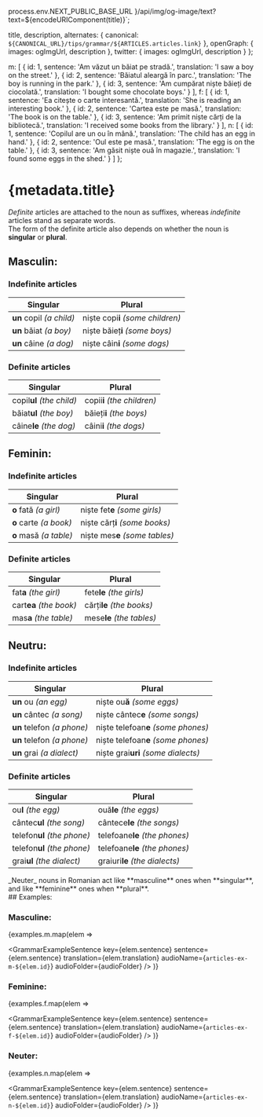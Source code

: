 
  process.env.NEXT_PUBLIC_BASE_URL
}/api/img/og-image/text?text=${encodeURIComponent(title)}`;

  title,
  description,
  alternates: {
    canonical: `${CANONICAL_URL}/tips/grammar/${ARTICLES.articles.link}`
  },
  openGraph: {
    images: ogImgUrl,
    description
  },
  twitter: {
    images: ogImgUrl,
    description
  }
};

  m: [
    {
      id: 1,
      sentence: 'Am văzut un băiat pe stradă.',
      translation: 'I saw a boy on the street.'
    },
    {
      id: 2,
      sentence: 'Băiatul aleargă în parc.',
      translation: 'The boy is running in the park.'
    },
    {
      id: 3,
      sentence: 'Am cumpărat niște băieți de ciocolată.',
      translation: 'I bought some chocolate boys.'
    }
  ],
  f: [
    {
      id: 1,
      sentence: 'Ea citește o carte interesantă.',
      translation: 'She is reading an interesting book.'
    },
    {
      id: 2,
      sentence: 'Cartea este pe masă.',
      translation: 'The book is on the table.'
    },
    {
      id: 3,
      sentence: 'Am primit niște cărți de la bibliotecă.',
      translation: 'I received some books from the library.'
    }
  ],
  n: [
    {
      id: 1,
      sentence: 'Copilul are un ou în mână.',
      translation: 'The child has an egg in hand.'
    },
    {
      id: 2,
      sentence: 'Oul este pe masă.',
      translation: 'The egg is on the table.'
    },
    {
      id: 3,
      sentence: 'Am găsit niște ouă în magazie.',
      translation: 'I found some eggs in the shed.'
    }
  ]
};

# {metadata.title}

_Definite_ articles are attached to the noun as suffixes, whereas _indefinite_
articles stand as separate words.  
The form of the definite article also depends on whether the noun is
**singular** or **plural**.

## Masculin:

### Indefinite articles

| Singular                 | Plural                            |
| ------------------------ | --------------------------------- |
| **un** copil _(a child)_ | niște copi**i** _(some children)_ |
| **un** băiat _(a boy)_   | niște băieț**i** _(some boys)_    |
| **un** câine _(a dog)_   | niște câin**i** _(some dogs)_     |

### Definite articles

| Singular                  | Plural                      |
| ------------------------- | --------------------------- |
| copil**ul** _(the child)_ | copii**i** _(the children)_ |
| băiat**ul** _(the boy)_   | băieți**i** _(the boys)_    |
| câine**le** _(the dog)_   | câini**i** _(the dogs)_     |

## Feminin:

### Indefinite articles

| Singular               | Plural                         |
| ---------------------- | ------------------------------ |
| **o** fată _(a girl)_  | niște fet**e** _(some girls)_  |
| **o** carte _(a book)_ | niște cărț**i** _(some books)_ |
| **o** masă _(a table)_ | niște mes**e** _(some tables)_ |

### Definite articles

| Singular                | Plural                    |
| ----------------------- | ------------------------- |
| fat**a** _(the girl)_   | fete**le** _(the girls)_  |
| cart**ea** _(the book)_ | cărți**le** _(the books)_ |
| mas**a** _(the table)_  | mese**le** _(the tables)_ |

## Neutru:

### Indefinite articles

| Singular                   | Plural                              |
| -------------------------- | ----------------------------------- |
| **un** ou _(an egg)_       | niște ou**ă** _(some eggs)_         |
| **un** cântec _(a song)_   | niște cântec**e** _(some songs)_    |
| **un** telefon _(a phone)_ | niște telefoan**e** _(some phones)_ |
| **un** telefon _(a phone)_ | niște telefoan**e** _(some phones)_ |
| **un** grai _(a dialect)_  | niște grai**uri** _(some dialects)_ |

### Definite articles

| Singular                    | Plural                         |
| --------------------------- | ------------------------------ |
| ou**l** _(the egg)_         | ouă**le** _(the eggs)_         |
| cântec**ul** _(the song)_   | cântece**le** _(the songs)_    |
| telefon**ul** _(the phone)_ | telefoane**le** _(the phones)_ |
| telefon**ul** _(the phone)_ | telefoane**le** _(the phones)_ |
| grai**ul** _(the dialect)_  | graiuri**le** _(the dialects)_ |

<Attention heading="Note:">
  _Neuter_ nouns in Romanian act like **masculine** ones when **singular**, and
  like **feminine** ones when **plural**.
</Attention>

<section>
## Examples:

### Masculine:

{examples.m.map(elem =>

<GrammarExampleSentence
  key={elem.sentence}
  sentence={elem.sentence}
  translation={elem.translation}
  audioName={`articles-ex-m-${elem.id}`}
  audioFolder={audioFolder}
/> )}

### Feminine:

{examples.f.map(elem =>

<GrammarExampleSentence
  key={elem.sentence}
  sentence={elem.sentence}
  translation={elem.translation}
  audioName={`articles-ex-f-${elem.id}`}
  audioFolder={audioFolder}
/> )}

### Neuter:

{examples.n.map(elem =>

  <GrammarExampleSentence
    key={elem.sentence}
    sentence={elem.sentence}
    translation={elem.translation}
    audioName={`articles-ex-n-${elem.id}`}
    audioFolder={audioFolder}
  /> )}
</section>
